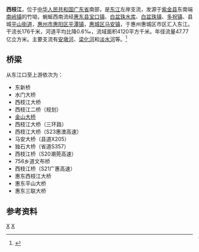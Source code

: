 {{Infobox River
  | river_name      = 西枝江
  | image_name      =
  | image_size      = 
  | caption         = 
  | origin          = [[广东省|广东省]][[紫金县|紫金县]][[南岭镇_(紫金县)|南岭镇]]竹坳
  | mouth           = 广东省[[惠州市|惠州市]][[惠城区|惠城区]][[东江|东江]]
  | basin_countries = 广东省紫金县、惠东县、惠州市
  | length          = 176 km
  | elevation       = 
  | mouth_elevation = 
  | discharge       = 
  | watershed       = 4120 km<sup>2</sup>
}}
'''西枝江'''，位于[[中华人民共和国|中华人民共和国]][[广东省|广东省]]南部，是[[东江|东江]]左岸支流，发源于[[紫金县|紫金县]]东南端[[南岭镇_(紫金县)|南岭镇]]的竹坳，蜿蜒西南流经[[惠东县|惠东县]][[宝口镇|宝口镇]]、[[白盆珠水库|白盆珠水库]]、[[白盆珠镇|白盆珠镇]]、[[多祝镇|多祝镇]]、县城[[平山街道_(惠东县)|平山街道]]，[[惠州市|惠州市]][[惠阳区|惠阳区]][[平潭镇|平潭镇]]，[[惠城区|惠城区]][[马安镇_(惠州市)|马安镇]]，于惠州惠城区市区汇入东江。干流长176千米，河道平均比降0.6‰，流域面积4120平方千米。年径流量47.77亿立方米。主要支流有[[安墩河|安墩河]]、[[梁化河|梁化河]]和[[淡水河_(西枝江)|淡水河]]等。<ref name="中国河湖大典">{{cite book zh |author=《[[中国河湖大典|中国河湖大典]]》编纂委员会 |title=《中国河湖大典·珠江卷》 |format=M |edition=1 |location=北京 |publisher=中国水利水电出版社 |date=2013年1月 |pages=271页 |id= ISBN 978-7-5170-0561-2}}</ref>

==桥梁==
从东江口至上游依次为：
*东新桥
*水门大桥
*西枝江大桥
*西枝江二桥（规划）
*[[金山大桥_(惠州)|金山大桥]]
*西枝江大桥（三环路）
*西枝江大桥（S23惠澳高速）
*马安大桥（县道X205）
*独石大桥（省道S357）
*西枝江桥（S20潮莞高速）
*756乡道文布桥
*西枝江桥（S21广惠高速）
*惠东西枝江大桥
*惠东平山大桥
*惠东三联大桥

==参考资料==
{{reflist}}
{{珠江水系}}
[[Category:东江水系|X]]
[[Category:广东河流|X]]